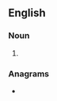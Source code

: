 ==English==

===Noun===
{{head|en|noun plural form}}

# {{plural of|halver|lang=en}}

===Anagrams===
* {{anagrams|en|a=aehlrsv|Harvels}}